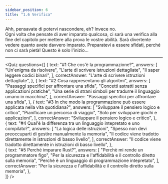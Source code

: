 ```yaml
---
sidebar_position: 6
title: "1.6 Verifica"
---
```


Ahh, pensavate di potervi nascondere, eh? Invece no.  
Ogni volta che pensate di aver imparato qualcosa, ci sarà una verifica alla fine del capitolo per mettere alla prova le vostre abilità. 
Sarà divertente vedere quanto avete davvero imparato. Preparatevi a essere sfidati, perché non ci sarà pietà! Questo è solo l'inizio...

***

<Quiz
  questions={[
    {
      text: "#1 Che cos'è la programmazione?",
      answers: [
        "Un'enigma da risolvere", 
        "L'arte di scrivere istruzioni dettagliate", 
        "Il saper leggere codici binari", 
      ],
      correctAnswer: "L'arte di scrivere istruzioni dettagliate",
    },
    {
      text: "#2 Cosa rappresentano gli algoritmi",
      answers: [
        "Passaggi specifici per affrontare una sfida", 
        "Concetti astratti senza applicazioni pratiche", 
        "Una serie di strani simboli per tradurre il linguaggio umano in macchina", 
      ],
      correctAnswer: "Passaggi specifici per affrontare una sfida",
    },
    {
      text: "#3 In che modo la programmazione può essere applicata nella vita quotidiana?",
      answers: [
        "Sviluppare il pensiero logico e critico", 
        "Pianificare un percorso di viaggio", 
        "Solo per sviluppare giochi e applicazioni", 
      ],
      correctAnswer: "Sviluppare il pensiero logico e critico",
    },    
    {
      text: "#4 Qual'è la differenza tra un linguaggio intepretato e uno compilato?",
      answers: [
        "La logica delle istruzioni", 
        "Spesso non devi preoccuparti di gestire manualmente la memoria", 
        "Il codice viene tradotto direttamente in istruzioni di basso livello", 
      ],
      correctAnswer: "Il codice viene tradotto direttamente in istruzioni di basso livello",
    },    
    {
      text: "#5 Perchè imparare Rust?",
      answers: [
        "Perchè mi rende un programmatore figo", 
        "Per la sicurezza e l'affidabilità e il controllo diretto sulla memoria", 
        "Perchè è un linguaggio di programmazione intepretato", 
      ],
      correctAnswer: "Per la sicurezza e l'affidabilità e il controllo diretto sulla memoria",
    },    
  ]}
/>

